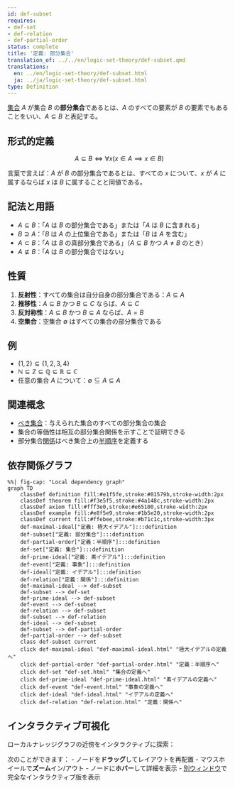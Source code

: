 ```yaml
---
id: def-subset
requires:
- def-set
- def-relation
- def-partial-order
status: complete
title: '定義: 部分集合'
translation_of: ../../en/logic-set-theory/def-subset.qmd
translations:
  en: ../en/logic-set-theory/def-subset.html
  ja: ../ja/logic-set-theory/def-subset.html
type: Definition
---
```


[集合](def-set.qmd) $A$ が集合 $B$ の**部分集合**であるとは、$A$ のすべての要素が $B$ の要素でもあることをいい、$A \subseteq B$ と表記する。

## 形式的定義

$$A \subseteq B \iff \forall x (x \in A \implies x \in B)$$

言葉で言えば：$A$ が $B$ の部分集合であるとは、すべての $x$ について、$x$ が $A$ に属するならば $x$ は $B$ に属することと同値である。

## 記法と用語

- $A \subseteq B$：「$A$ は $B$ の部分集合である」または「$A$ は $B$ に含まれる」
- $B \supseteq A$：「$B$ は $A$ の上位集合である」または「$B$ は $A$ を含む」
- $A \subset B$：「$A$ は $B$ の真部分集合である」（$A \subseteq B$ かつ $A \neq B$ のとき）
- $A \not\subseteq B$：「$A$ は $B$ の部分集合ではない」

## 性質

1. **反射性**：すべての集合は自分自身の部分集合である：$A \subseteq A$
2. **推移性**：$A \subseteq B$ かつ $B \subseteq C$ ならば、$A \subseteq C$
3. **反対称性**：$A \subseteq B$ かつ $B \subseteq A$ ならば、$A = B$
4. **空集合**：空集合 $\emptyset$ はすべての集合の部分集合である

## 例

- $\{1, 2\} \subseteq \{1, 2, 3, 4\}$
- $\mathbb{N} \subseteq \mathbb{Z} \subseteq \mathbb{Q} \subseteq \mathbb{R} \subseteq \mathbb{C}$
- 任意の集合 $A$ について：$\emptyset \subseteq A \subseteq A$

## 関連概念

- [べき集合](def-power-set.qmd)：与えられた集合のすべての部分集合の集合
- 集合の等価性は相互の部分集合関係を示すことで証明できる
- 部分集合[関係](def-relation.qmd)はべき集合上の[半順序](def-partial-order.qmd)を定義する

## 依存関係グラフ

```mermaid
%%| fig-cap: "Local dependency graph"
graph TD
    classDef definition fill:#e1f5fe,stroke:#01579b,stroke-width:2px
    classDef theorem fill:#f3e5f5,stroke:#4a148c,stroke-width:2px
    classDef axiom fill:#fff3e0,stroke:#e65100,stroke-width:2px
    classDef example fill:#e8f5e9,stroke:#1b5e20,stroke-width:2px
    classDef current fill:#ffebee,stroke:#b71c1c,stroke-width:3px
    def-maximal-ideal["定義: 極大イデアル"]:::definition
    def-subset["定義: 部分集合"]:::definition
    def-partial-order["定義：半順序"]:::definition
    def-set["定義: 集合"]:::definition
    def-prime-ideal["定義: 素イデアル"]:::definition
    def-event["定義: 事象"]:::definition
    def-ideal["定義: イデアル"]:::definition
    def-relation["定義：関係"]:::definition
    def-maximal-ideal --> def-subset
    def-subset --> def-set
    def-prime-ideal --> def-subset
    def-event --> def-subset
    def-relation --> def-subset
    def-subset --> def-relation
    def-ideal --> def-subset
    def-subset --> def-partial-order
    def-partial-order --> def-subset
    class def-subset current
    click def-maximal-ideal "def-maximal-ideal.html" "極大イデアルの定義へ"
    click def-partial-order "def-partial-order.html" "定義：半順序へ"
    click def-set "def-set.html" "集合の定義へ"
    click def-prime-ideal "def-prime-ideal.html" "素イデアルの定義へ"
    click def-event "def-event.html" "事象の定義へ"
    click def-ideal "def-ideal.html" "イデアルの定義へ"
    click def-relation "def-relation.html" "定義：関係へ"
```

## インタラクティブ可視化

ローカルナレッジグラフの近傍をインタラクティブに探索：

::: {.graph-viz data-id="def-subset" data-width="700" data-height="500"}
:::

次のことができます：
- ノードを**ドラッグ**してレイアウトを再配置
- マウスホイールで**ズーム**イン/アウト
- ノードに**ホバー**して詳細を表示
- [別ウィンドウ](../../output/interactive/ja/def-subset.html){target="_blank"}で完全なインタラクティブ版を表示

